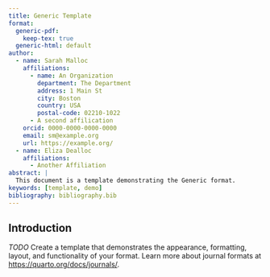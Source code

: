 ```yaml
---
title: Generic Template
format:
  generic-pdf:
    keep-tex: true  
  generic-html: default
author:
  - name: Sarah Malloc
    affiliations:
      - name: An Organization
        department: The Department
        address: 1 Main St
        city: Boston
        country: USA
        postal-code: 02210-1022
      - A second affilication
    orcid: 0000-0000-0000-0000
    email: sm@example.org
    url: https://example.org/
  - name: Eliza Dealloc
    affiliations:
      - Another Affiliation
abstract: |
  This document is a template demonstrating the Generic format.
keywords: [template, demo]
bibliography: bibliography.bib  
---
```


## Introduction {#sec-intro}

*TODO* Create a template that demonstrates the appearance, formatting, layout, and functionality of your format. Learn more about journal formats at <https://quarto.org/docs/journals/>.


